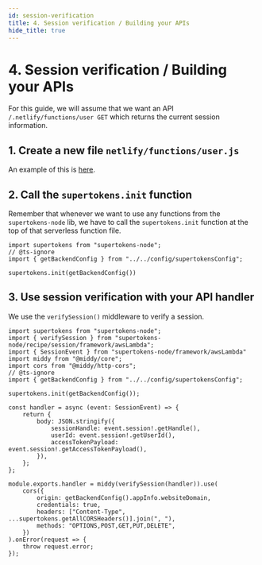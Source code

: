 ```yaml
---
id: session-verification
title: 4. Session verification / Building your APIs
hide_title: true
---
```


# 4. Session verification / Building your APIs

For this guide, we will assume that we want an API `/.netlify/functions/user GET` which returns the current session information.

## 1. Create a new file `netlify/functions/user.js`
An example of this is [here](https://github.com/supertokens/supertokens-auth-react/blob/master/examples/with-netlify/netlify/functions/user.js).

## 2. Call the `supertokens.init` function

Remember that whenever we want to use any functions from the `supertokens-node` lib, we have to call the `supertokens.init` function at the top of that serverless function file.

```tsx title="netlify/functions/user.ts"
import supertokens from "supertokens-node";
// @ts-ignore
import { getBackendConfig } from "../../config/supertokensConfig";

supertokens.init(getBackendConfig())
```

## 3. Use session verification with your API handler
We use the `verifySession()` middleware to verify a session.

```tsx title="netlify/functions/user.ts"
import supertokens from "supertokens-node";
import { verifySession } from "supertokens-node/recipe/session/framework/awsLambda";
import { SessionEvent } from "supertokens-node/framework/awsLambda"
import middy from "@middy/core";
import cors from "@middy/http-cors";
// @ts-ignore
import { getBackendConfig } from "../../config/supertokensConfig";

supertokens.init(getBackendConfig());

const handler = async (event: SessionEvent) => {
    return {
        body: JSON.stringify({
            sessionHandle: event.session!.getHandle(),
            userId: event.session!.getUserId(),
            accessTokenPayload: event.session!.getAccessTokenPayload(),
        }),
    };
};

module.exports.handler = middy(verifySession(handler)).use(
    cors({
        origin: getBackendConfig().appInfo.websiteDomain,
        credentials: true,
        headers: ["Content-Type", ...supertokens.getAllCORSHeaders()].join(", "),
        methods: "OPTIONS,POST,GET,PUT,DELETE",
    })
).onError(request => {
    throw request.error;
});
```
